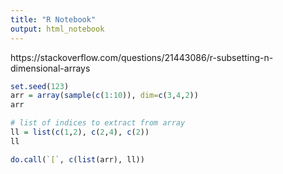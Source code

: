 ```yaml
---
title: "R Notebook"
output: html_notebook
---
```


https://stackoverflow.com/questions/21443086/r-subsetting-n-dimensional-arrays

```r
set.seed(123)
arr = array(sample(c(1:10)), dim=c(3,4,2))
arr
```

```r
# list of indices to extract from array
ll = list(c(1,2), c(2,4), c(2))
ll
```



```r
do.call(`[`, c(list(arr), ll))
```



